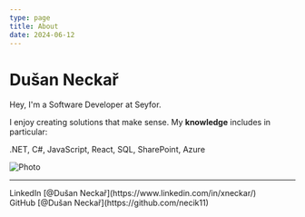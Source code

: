 ```yaml
---
type: page
title: About
date: 2024-06-12
---
```


# Dušan Neckař


Hey, I'm a Software Developer at Seyfor.

I enjoy creating solutions that make sense. My **knowledge** includes in particular:

.NET, C#, JavaScript, React, SQL, SharePoint, Azure

<Image
  src="/portfolio/images/github.PNG"
  alt="Photo"
  width={389}
  height={384}
  priority
  className="next-image"
/>

---

<div>
  LinkedIn [@Dušan Neckař](https://www.linkedin.com/in/xneckar/)
  <br />
  GitHub [@Dušan Neckař](https://github.com/necik11)
</div>


